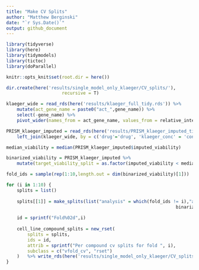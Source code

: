 ```yaml
---
title: "Make CV Splits"
author: "Matthew Berginski"
date: "`r Sys.Date()`"
output: github_document
---
```


```r
library(tidyverse)
library(here)
library(tidymodels)
library(tictoc)
library(doParallel)

knitr::opts_knit$set(root.dir = here())
```

```r
dir.create(here('results/single_model_only_klaeger/CV_splits/'), 
					 recursive = T)

klaeger_wide = read_rds(here('results/klaeger_full_tidy.rds')) %>%
	mutate(act_gene_name = paste0("act_",gene_name)) %>%
	select(-gene_name) %>%
	pivot_wider(names_from = act_gene_name, values_from = relative_intensity)

PRISM_klaeger_imputed = read_rds(here('results/PRISM_klaeger_imputed_tidy.rds')) %>%
	left_join(klaeger_wide, by = c('drug'='drug', 'klaeger_conc' = 'concentration_M'))

median_viability = median(PRISM_klaeger_imputed$imputed_viability)

binarized_viability = PRISM_klaeger_imputed %>%
	mutate(target_viability_split = as.factor(imputed_viability < median_viability))
```

```r
fold_ids = sample(rep(1:10,length.out = dim(binarized_viability)[1]))

for (i in 1:10) {
	splits = list()
	
	splits[[1]] = make_splits(list("analysis" = which(fold_ids != i),"assessment" = which(fold_ids == i)),
																binarized_viability)
	
	id = sprintf("Fold%02d",i)
	
	cell_line_compound_splits = new_rset(
		splits = splits,
		ids = id,
		attrib = sprintf("Per compound cv splits for fold ", i),
		subclass = c("vfold_cv", "rset")
	)	%>% write_rds(here('results/single_model_only_klaeger/CV_splits/',sprintf('%02d.rds',i)), compress = 'gz')
}
```